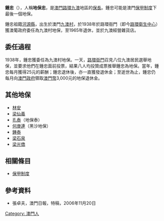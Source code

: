 '''鍾忠'''（{{bd|？||2006年|11月2日}}），人稱'''地保忠'''，是[[澳門|澳門]][[路環|路環]][[九澳|九澳]]地區的[[保長|保長]]。鍾忠可能是澳門[[保甲制度|保甲制度]]下最後一個地保。

鍾忠祖籍[[河源縣|河源縣]]，出生於澳門[[九澳村|九澳村]]，於1938年於路環衙門（即今[[路環衛生中心|路環衛生中心]]）獲澳葡政府委任為九澳村地保，至1965年退休，並於九澳經營雜貨店。

==委任過程==
1938年，鍾忠獲委任為九澳村地保。一天，[[路環|路環]][[衙門|衙門]]召見八位九澳居民選舉地保，並要求他們在鍾忠面前投票，結果八人均投贊成票推舉鍾忠為地保。當年，鍾忠每月獲得25元的薪酬；鍾忠退休後，亦一直獲發退休金；至逝世為止，鍾忠仍每月向[[澳門政府|澳門政府]]領取[[澳門幣|澳門幣]]3,000元的地保退休金。

==其他地保==

*[[林安|林安]]
*[[梁仙義|梁仙義]]
*[[孔泰|孔泰]]（地保泰）
*[[何庚連|何庚連]]（黑沙地保）
*[[鍾泰|鍾泰]]
*[[梁石泉|梁石泉]]
*[[梁光僑|梁光僑]]

==相關條目==

*[[保甲制度|保甲制度]]

==參考資料==

*張卓夫，澳門日報，特稿，2006年11月20日

[[Category:_澳門人|Category: 澳門人]]